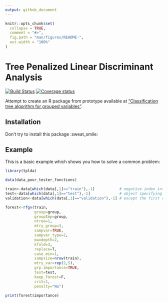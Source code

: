 ```yaml
---
output: github_document
---
```


<!-- README.md is generated from README.Rmd. Please edit that file -->

```r
knitr::opts_chunk$set(
  collapse = TRUE,
  comment = "#>",
  fig.path = "man/figures/README-",
  out.width = "100%"
)
```
# Tree Penalized Linear Discriminant Analysis

[![Build Status](https://travis-ci.org/pnavaro/tplda.svg?branch=master)](https://travis-ci.org/pnavaro/tplda)
[![Coverage status](https://codecov.io/gh/pnavaro/tplda/branch/master/graph/badge.svg)](https://codecov.io/github/pnavaro/tplda?branch=master)

Attempt to create an R package from prototype available at ["Classification tree algorithm for grouped variables"](https://github.com/apoterie/TPLDA).

## Installation

Don't try to install this package :sweat_smile:

## Example

This is a basic example which shows you how to solve a common problem:

```r
library(tplda)

data(data_pour_tester_fonctions)

train<-data[which(data[,1]=="train"),-1]           # negative index into the `data` 
test<-data[which(data[,1]=="test"),-1]             # object specifying all rows and all columns 
validation<-data[which(data[,1]=="validation"),-1] # except the first column.

forest<-rfgv(train,
             group=group,
             groupImp=group,
             ntree=1,
             mtry_group=3,
             sampvar=TRUE,
             sampvar_type=2,
             maxdepth=2,
             kfold=3,
             replace=T,
             case_min=1,
             sampsize=nrow(train),
             mtry_var=rep(2,5),
             grp.importance=TRUE,
             test=test,
             keep_forest=F,
             crit=1,
             penalty="No")

print(forest$importance)
```
